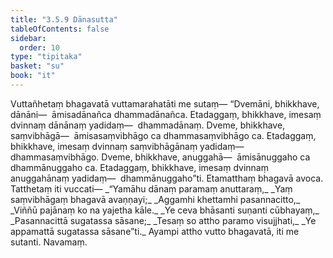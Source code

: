 ```yaml
---
title: "3.5.9 Dānasutta"
tableOfContents: false
sidebar:
  order: 10
type: "tipitaka"
basket: "su"
book: "it"
---
```



<DynamicBreadcrumb />

<Division number="98" book="it">

<Paragraph number="705" book="it">
Vuttañhetaṃ bhagavatā vuttamarahatāti me sutaṃ—
</Paragraph>

<Paragraph number="706" book="it">
“Dvemāni, bhikkhave, dānāni—  āmisadānañca dhammadānañca. Etadaggaṃ, bhikkhave, imesaṃ dvinnaṃ dānānaṃ yadidaṃ—  dhammadānaṃ.
</Paragraph>

<Paragraph number="707" book="it">
Dveme, bhikkhave, saṃvibhāgā—  āmisasaṃvibhāgo ca dhammasaṃvibhāgo ca. Etadaggaṃ, bhikkhave, imesaṃ dvinnaṃ saṃvibhāgānaṃ yadidaṃ—  dhammasaṃvibhāgo.
</Paragraph>

<Paragraph number="708" book="it">
Dveme, bhikkhave, anuggahā—  āmisānuggaho ca dhammānuggaho ca. Etadaggaṃ, bhikkhave, imesaṃ dvinnaṃ anuggahānaṃ yadidaṃ—  dhammānuggaho”ti. Etamatthaṃ bhagavā avoca. Tatthetaṃ iti vuccati—
</Paragraph>

<Paragraph number="709" type="verses" book="it">
_“Yamāhu dānaṃ paramaṃ anuttaraṃ,_  
_Yaṃ saṃvibhāgaṃ bhagavā avaṇṇayi;_  
_Aggamhi khettamhi pasannacitto,_  
_Viññū pajānaṃ ko na yajetha kāle._  

</Paragraph>

<Paragraph number="710" type="verses" book="it">
_Ye ceva bhāsanti suṇanti cūbhayaṃ,_  
_Pasannacittā sugatassa sāsane;_  
_Tesaṃ so attho paramo visujjhati,_  
_Ye appamattā sugatassa sāsane”ti._  

</Paragraph>

<Paragraph number="711" book="it">
Ayampi attho vutto bhagavatā, iti me sutanti.

</Paragraph>
</Division>

<Paragraph number="712" type="center" book="it">
Navamaṃ.
</Paragraph>